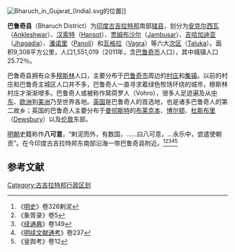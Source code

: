 {{Link style|time=2015-12-13T13:27:53+00:00}}
[[File:Bharuch_in_Gujarat_(India).svg|thumb]]的位置]]

'''巴鲁奇县'''（Bharuch District）为[[印度|印度]][[古吉拉特邦|古吉拉特邦]]南部[[县|辖县]]，划分为[[安克莱斯瓦尔|安克尔西瓦]]（[[:en:Ankleshwar|Ankleshwar]]）、[[汉索特|汉索特]]（[[:en:Hansot|Hansot]]）、[[贾姆布萨尔|贾姆布沙尔]]（[[:en:Jambusar|Jambusar]]）、[[吉哈加迪亚|吉哈加迪亚]]（[[:en:Jhagadia|Jhagadia]]）、[[潘诺里|潘诺里]]（[[:en:Panoli|Panoli]]）和[[瓦格拉|瓦格拉]]（[[:en:Vagra|Vagra]]）等六大[[乡_(南亚)|次区]]（[[:en:Tehsil|Taluka]]）。面积9,308平方公里，人口1,551,019（2011年，含[[巴鲁奇|巴鲁奇市]]人口），其中城镇人口25.72％。

巴鲁奇县拥有众多[[穆斯林|穆斯林]]人口，主要分布于[[巴鲁奇|巴鲁奇市]]周边的[[村庄|村庄]]和[[集镇|集镇]]。以前的村庄和巴鲁奇主城区人口并不多，巴鲁奇人一直寻求着绿色牧场环绕的城市，穆斯林村庄才渐渐增多。巴鲁奇人或被称作窝荷罗人（Vohro），很多人足迹遍及从[[中东|中东]]、[[欧洲|欧洲]]到[[美洲|美洲]]乃至世界各地。[[英国|英国]]是巴鲁奇人的首选地，也是诸多巴鲁奇人的第二故乡；英国的巴鲁奇人主要分布于[[曼彻斯特|曼彻斯特]]的[[布莱克本|布莱克本]]、[[博尔顿|博尔顿]]、[[迪斯伯里|杜斯布里]]（[[:en:Dewsbury|Dewsbury]]）以及[[伦敦|伦敦]]东部。

[[明朝|明朝]]史籍称作'''八可意'''，“剌泥而外，有数国，……曰八可意，…永乐中，尝遣使朝贡”。在今印度古吉拉特邦东南部沿海一带巴鲁奇县附近。<ref>《[[明史|明史]]》卷326剌泥</ref><ref>《象胥录》卷5</ref><ref>《[[续通典|续通典]]》卷149</ref><ref>《[[续文献通考|明续文献通考]]》卷237</ref><ref>《皇舆考》卷12</ref>
==参考文献==
{{reflist}}
{{印度行政区划小作品}}
{{Gujarat}}

[[Category:古吉拉特邦行政区划|Category:古吉拉特邦行政区划]]